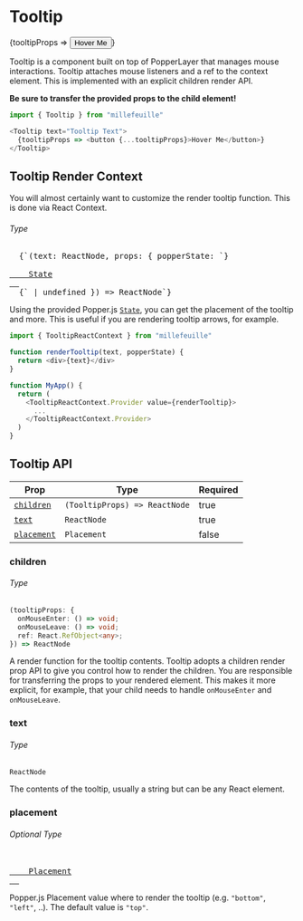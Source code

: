 
# Tooltip

<Tooltip text="Tooltip Text">
  {tooltipProps => <button {...tooltipProps}>Hover Me</button>}
</Tooltip>

Tooltip is a component built on top of PopperLayer that manages mouse
interactions. Tooltip attaches mouse listeners and a ref to the context element.
This is implemented with an explicit children render API.

**Be sure to transfer the provided props to the child element!**

<!-- prettier-ignore -->
```typescript
import { Tooltip } from "millefeuille"

<Tooltip text="Tooltip Text">
  {tooltipProps => <button {...tooltipProps}>Hover Me</button>}
</Tooltip>
```

## Tooltip Render Context

You will almost certainly want to customize the render tooltip function. This is
done via React Context.

###### Type

<pre class="language-typescript">
  {`(text: ReactNode, props: { popperState: `}
  <a href="https://github.com/popperjs/popper-core/blob/1c380a42cccc5286786bcd73872f2f5157a99db8/src/types.js#L54-L77">
    State
  </a>
  {` | undefined }) => ReactNode`}
</pre>

Using the provided Popper.js [`State`](https://github.com/popperjs/popper-core/blob/1c380a42cccc5286786bcd73872f2f5157a99db8/src/types.js#L54-L77),
you can get the placement of the tooltip and more. This is useful if you are
rendering tooltip arrows, for example.

<!-- prettier-ignore -->
```typescript
import { TooltipReactContext } from "millefeuille"

function renderTooltip(text, popperState) {
  return <div>{text}</div>
}

function MyApp() {
  return (
    <TooltipReactContext.Provider value={renderTooltip}>
      ...
    </TooltipReactContext.Provider>
  )
}
```

## Tooltip API

| Prop                      | Type                          | Required |
| ------------------------- | ----------------------------- | -------- |
| [`children`](#children)   | `(TooltipProps) => ReactNode` | true     |
| [`text`](#text)           | `ReactNode`                   | true     |
| [`placement`](#placement) | `Placement`                   | false    |

### children

###### Type

<!-- prettier-ignore -->
```typescript
(tooltipProps: {
  onMouseEnter: () => void;
  onMouseLeave: () => void;
  ref: React.RefObject<any>;
}) => ReactNode
```

A render function for the tooltip contents. Tooltip adopts a children render
prop API to give you control how to render the children. You are responsible for
transferring the props to your rendered element. This makes it more explicit,
for example, that your child needs to handle `onMouseEnter` and `onMouseLeave`.

### text

###### Type

```typescript
ReactNode
```

The contents of the tooltip, usually a string but can be any React element.

### placement

###### Optional Type

<pre class="language-typescript">
  <a href="https://github.com/popperjs/popper-core/blob/1c380a42cccc5286786bcd73872f2f5157a99db8/src/enums.js#L41">
    Placement
  </a>
</pre>

Popper.js Placement value where to render the tooltip (e.g. `"bottom"`,
`"left"`, ..). The default value is `"top"`.
